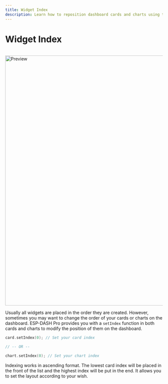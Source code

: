 ```yaml
---
title: Widget Index
description: Learn how to reposition dashboard cards and charts using the setIndex function for customizable widget placement.
---
```



# Widget Index

<ProCallout />

<br/>

<img src="/img/v5/features/widget-indexing-dark.png" width="800px" alt="Preview" />

Usually all widgets are placed in the order they are created. However, sometimes you may want to change the order of your cards or charts on the dashboard. ESP-DASH Pro provides you with a `setIndex` function in both cards and charts to modify the position of them on the dashboard. 

```cpp
card.setIndex(0); // Set your card index

// -- OR --

chart.setIndex(0); // Set your chart index
```

Indexing works in ascending format. The lowest card index will be placed in the front of the list and the highest index will be put in the end. It allows you to set the layout according to your wish.
